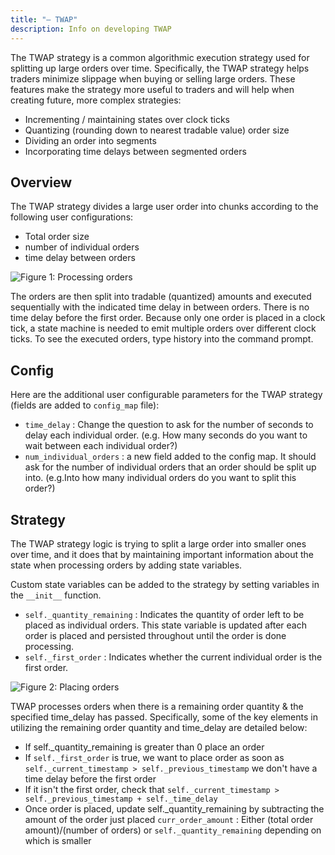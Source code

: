 ```yaml
---
title: "— TWAP"
description: Info on developing TWAP
---
```


The TWAP strategy is a common algorithmic execution strategy used for splitting up large orders over time. Specifically, the TWAP strategy helps traders minimize slippage when buying or selling large orders. These features make the strategy more useful to traders and will help when creating future, more complex strategies:

- Incrementing / maintaining states over clock ticks
- Quantizing (rounding down to nearest tradable value) order size
- Dividing an order into segments
- Incorporating time delays between segmented orders

## Overview

The TWAP strategy divides a large user order into chunks according to the following user configurations:

- Total order size
- number of individual orders
- time delay between orders

![Figure 1: Processing orders](TWAP_1.svg)

The orders are then split into tradable (quantized) amounts and executed sequentially with the indicated time delay in between orders. There is no time delay before the first order. Because only one order is placed in a clock tick, a state machine is needed to emit multiple orders over different clock ticks. To see the executed orders, type history into the command prompt.

## Config

Here are the additional user configurable parameters for the TWAP strategy (fields are added to `config_map` file):

- `time_delay` : Change the question to ask for the number of seconds to delay each individual order. (e.g. How many seconds do you want to wait between each individual order?)
- `num_individual_orders` : a new field added to the config map. It should ask for the number of individual orders that an order should be split up into. (e.g.Into how many individual orders do you want to split this order?)

## Strategy

The TWAP strategy logic is trying to split a large order into smaller ones over time, and it does that by maintaining important information about the state when processing orders by adding state variables.

Custom state variables can be added to the strategy by setting variables in the `__init__` function.

- `self._quantity_remaining` : Indicates the quantity of order left to be placed as individual orders. This state variable is updated after each order is placed and persisted throughout until the order is done processing.
- `self._first_order` : Indicates whether the current individual order is the first order.

![Figure 2: Placing orders](TWAP_2.svg)

TWAP processes orders when there is a remaining order quantity & the specified time_delay has passed. Specifically, some of the key elements in utilizing the remaining order quantity and time_delay are detailed below:

- If self.\_quantity_remaining is greater than 0 place an order
- If `self._first_order` is true, we want to place order as soon as `self._current_timestamp > self._previous_timestamp` we don't have a time delay before the first order
- If it isn't the first order, check that `self._current_timestamp > self._previous_timestamp + self._time_delay`
- Once order is placed, update self.\_quantity_remaining by subtracting the amount of the order just placed `curr_order_amount` : Either (total order amount)/(number of orders) or `self._quantity_remaining` depending on which is smaller
